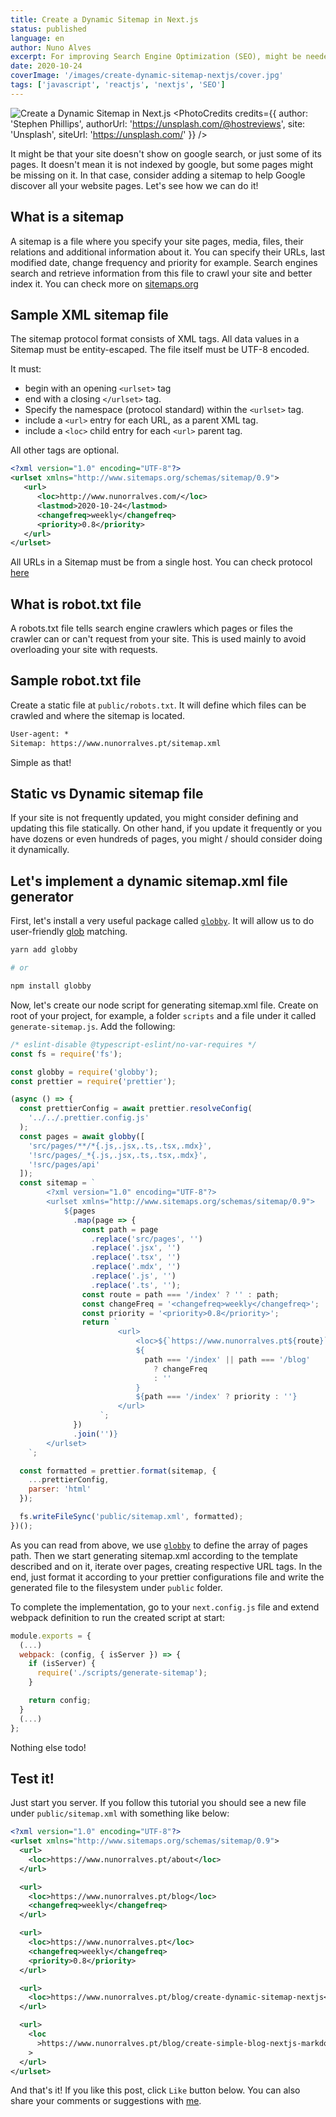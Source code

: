 ```yaml
---
title: Create a Dynamic Sitemap in Next.js
status: published
language: en
author: Nuno Alves
excerpt: For improving Search Engine Optimization (SEO), might be needed to add a sitemap or robots.txt file to your Next.js site. Let's create one dynamically.
date: 2020-10-24
coverImage: '/images/create-dynamic-sitemap-nextjs/cover.jpg'
tags: ['javascript', 'reactjs', 'nextjs', 'SEO']
---
```


![Create a Dynamic Sitemap in Next.js](/images/create-dynamic-sitemap-nextjs/cover.jpg)
<PhotoCredits
  credits={{
    author: 'Stephen Phillips',
    authorUrl: 'https://unsplash.com/@hostreviews',
    site: 'Unsplash',
    siteUrl: 'https://unsplash.com/'
  }}
/>

It might be that your site doesn't show on google search, or just some of its pages. It doesn't mean it is not indexed by google, but some pages might be missing on it. In that case, consider adding a sitemap to help Google discover all your website pages. Let's see how we can do it!

## What is a sitemap

A sitemap is a file where you specify your site pages, media, files, their relations and additional information about it.
You can specify their URLs, last modified date, change frequency and priority for example.
Search engines search and retrieve information from this file to crawl your site and better index it. You can check more on [sitemaps.org](https://www.sitemaps.org/)

## Sample XML sitemap file

The sitemap protocol format consists of XML tags. All data values in a Sitemap must be entity-escaped. The file itself must be UTF-8 encoded.

It must:
- begin with an opening `<urlset>` tag 
- end with a closing `</urlset>` tag.
- Specify the namespace (protocol standard) within the `<urlset>` tag.
- include a `<url>` entry for each URL, as a parent XML tag.
- include a `<loc>` child entry for each `<url>` parent tag.

All other tags are optional. 

```xml
<?xml version="1.0" encoding="UTF-8"?>
<urlset xmlns="http://www.sitemaps.org/schemas/sitemap/0.9">
   <url>
      <loc>http://www.nunorralves.com/</loc>
      <lastmod>2020-10-24</lastmod>
      <changefreq>weekly</changefreq>
      <priority>0.8</priority>
   </url>
</urlset> 
```

All URLs in a Sitemap must be from a single host. You can check protocol [here](https://www.sitemaps.org/protocol.html)

## What is robot.txt file

A robots.txt file tells search engine crawlers which pages or files the crawler can or can't request from your site. This is used mainly to avoid overloading your site with requests.

## Sample robot.txt file

Create a static file at `public/robots.txt`. It will define which files can be crawled and where the sitemap is located.

```txt
User-agent: *
Sitemap: https://www.nunorralves.pt/sitemap.xml
```  

Simple as that!
  
## Static vs Dynamic sitemap file

If your site is not frequently updated, you might consider defining and updating this file statically. On other hand, if you update it frequently or you have dozens or even hundreds of pages, you might / should consider doing it dynamically.

## Let's implement a dynamic sitemap.xml file generator

First, let's install a very useful package called [`globby`](https://github.com/sindresorhus/globby). It will allow us to do user-friendly [glob](https://en.wikipedia.org/wiki/Glob_(programming)) matching.

```bash
yarn add globby

# or

npm install globby
```

Now, let's create our node script for generating sitemap.xml file. Create on root of your project, for example, a folder `scripts` and a file under it called `generate-sitemap.js`. Add the following:

```js
/* eslint-disable @typescript-eslint/no-var-requires */
const fs = require('fs');

const globby = require('globby');
const prettier = require('prettier');

(async () => {
  const prettierConfig = await prettier.resolveConfig(
    '../../.prettier.config.js'
  );
  const pages = await globby([
    'src/pages/**/*{.js,.jsx,.ts,.tsx,.mdx}',
    '!src/pages/_*{.js,.jsx,.ts,.tsx,.mdx}',
    '!src/pages/api'
  ]);
  const sitemap = `
        <?xml version="1.0" encoding="UTF-8"?>
        <urlset xmlns="http://www.sitemaps.org/schemas/sitemap/0.9">
            ${pages
              .map(page => {
                const path = page
                  .replace('src/pages', '')
                  .replace('.jsx', '')
                  .replace('.tsx', '')
                  .replace('.mdx', '')
                  .replace('.js', '')
                  .replace('.ts', '');
                const route = path === '/index' ? '' : path;
                const changeFreq = '<changefreq>weekly</changefreq>';
                const priority = '<priority>0.8</priority>';
                return `
                        <url>
                            <loc>${`https://www.nunorralves.pt${route}`}</loc>
                            ${
                              path === '/index' || path === '/blog'
                                ? changeFreq
                                : ''
                            }
                            ${path === '/index' ? priority : ''}
                        </url>
                    `;
              })
              .join('')}
        </urlset>
    `;

  const formatted = prettier.format(sitemap, {
    ...prettierConfig,
    parser: 'html'
  });

  fs.writeFileSync('public/sitemap.xml', formatted);
})();
```

As you can read from above, we use [`globby`](https://github.com/sindresorhus/globby) to define the array of pages path. Then we start generating sitemap.xml according to the template described and on it, iterate over pages, creating respective URL tags. In the end, just format it according to your prettier configurations file and write the generated file to the filesystem under `public` folder.

To complete the implementation, go to your `next.config.js` file and extend webpack definition to run the created script at start:

```js
module.exports = {
  (...)
  webpack: (config, { isServer }) => {
    if (isServer) {
      require('./scripts/generate-sitemap');
    }

    return config;
  }
  (...)
};
```

Nothing else todo!


## Test it!

Just start you server. If you follow this tutorial you should see a new file under `public/sitemap.xml` with something like below:

```xml
<?xml version="1.0" encoding="UTF-8"?>
<urlset xmlns="http://www.sitemaps.org/schemas/sitemap/0.9">
  <url>
    <loc>https://www.nunorralves.pt/about</loc>
  </url>

  <url>
    <loc>https://www.nunorralves.pt/blog</loc>
    <changefreq>weekly</changefreq>
  </url>

  <url>
    <loc>https://www.nunorralves.pt</loc>
    <changefreq>weekly</changefreq>
    <priority>0.8</priority>
  </url>

  <url>
    <loc>https://www.nunorralves.pt/blog/create-dynamic-sitemap-nextjs</loc>
  </url>

  <url>
    <loc
      >https://www.nunorralves.pt/blog/create-simple-blog-nextjs-markdown</loc
    >
  </url>
</urlset>
```

And that's it!
If you like this post, click `Like` button below. You can also share your comments or suggestions with [me](/about).
